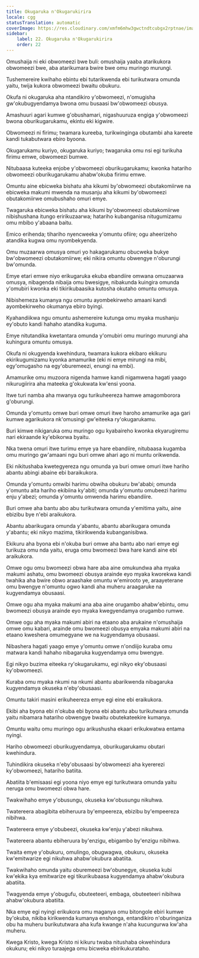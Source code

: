 ```yaml
---
title: Okugaruka n'Okugarukirira
locale: cgg
statusTranslation: automatic
coverImage: https://res.cloudinary.com/xmfm6mhw3gwctndtcubgx2rptnae/image/upload/v1741354419/small_cover_la_gran_rebelion_28716e29d2.webp
sidebar:
    label: 22. Okugaruka n'Okugarukirira
    order: 22
---
```

Omushaija ni eki obwomeezi bwe buli: omushaija yaaba atarikukora obwomeezi bwe, aba atarikumara bwire bwe omu muringo murungi.

Tushemereire kwihaho ebintu ebi tutarikwenda ebi turikutwara omunda yaitu, twija kukora obwomeezi bwaitu obukuru.

Okufa ni okugaruka aha ntandikiro y'obwomeezi, n'omugisha gw'okubugyendamya bwona omu busaasi bw'obwomeezi obusya.

Amashuuri agari kumwe g'obushamari, nigashuuruza engiga y'obwomeezi bwona oburikugarukamu, ekintu eki kigwire.

Obwomeezi ni firimu; twamara kureeba, turikwinginga obutambi aha kareete kandi tukabutwara ebiro byoona.

Okugarukamu kuriyo, okugaruka kuriyo; twagaruka omu nsi egi turikuha firimu emwe, obwomeezi bumwe.

Nitubaasa kuteeka enjobe y'obwomeezi oburikugarukamu; kwonka hatariho obwomeezi oburikugarukamu ahabw'okuba firimu emwe.

Omuntu aine ebicweka bishatu aha kikumi by'obwomeezi obutakomiirwe na ebicweka makumi mwenda na musanju aha kikumi by'obwomeezi obutakomiirwe omubushaho omuri emye.

Twagaruka ebicweka bishatu aha kikumi by'obwomeezi obutakomiirwe nibishushana itungo eririkuzaarwa; hatariho kubanganisa nitugumizamu omu mbibo y'abaana baitu.

Emico erihenda; tihariho nyencweeka y'omuntu ofiire; ogu aheerizeho atandika kugwa omu nyombekyenda.

Omu muzaarwa omusya omuri yo hakagarukamu obucweka bukye bw'obwomeezi obutakomiirwe; eki nikira omuntu obwengye n'oburungi bw'omunda.

Emye etari emwe niyo erikugaruka ekuba ebandiire omwana omuzaarwa omusya, nibagenda nibaija omu bwesigye, nibakunda kuingira omunda y'omubiri kwonka eki tikirikubaasika kutosha okutaho omuntu omusya.

Nibishemeza kumanya ngu omuntu ayombekirweho amaani kandi ayombekirweho okumanya ebiro byingi.

Kyahandiikwa ngu omuntu ashemereire kutunga omu myaka mushanju ey'obuto kandi hahaho atandika kuguma.

Emye nitutandika kwetantara omunda y'omubiri omu muringo murungi aha kuhingura omuntu omusya.

Okufa ni okugyenda kwehindura, twamara kukora ekibaro ekikuru ekirikugumizamu kyonka amamurike (eki ni emye mirungi na mibi, egy'omugasho na egy'oburemeezi, enungi na embi).

Amamurike omu muzoora nigenda hamwe kandi nigamwena hagati yaago nikurugiirira aha mateeka g'okukwata kw'ensi yoona.

Itwe turi namba aha mwanya ogu turikuheereza hamwe amagomborora g'oburungi.

Omunda y'omuntu omwe buri omwe omuri itwe haroho amamurike aga gari kumwe agarikukora nk'omusingi gw'eiteeka ry'okugarukamu.

Buri kimwe nikigaruka omu muringo ogu kyabaireho kwonka ekyarugiremu nari ekiraande ky'ebikorwa byaitu.

Nka twena omuri itwe turimu emye ya hare ebandiire, nitubaasa kugamba omu muringo gw'amaani ngu buri omwe ahari ago ni muntu orikwenda.

Eki nikitushaba kwetegyereza ngu omunda ya buri omwe omuri itwe hariho abantu abingi abaine ebi baraikukora.

Omunda y'omuntu omwibi harimu obwiha obukuru bw'ababi; omunda y'omuntu aita hariho ekibiina ky'abiti; omunda y'omuntu omubeezi harimu enju y'abezi; omunda y'omuntu omwenda harimu ebandiire.

Buri omwe aha bantu abo abu turikutwara omunda y'emitima yaitu, aine ebizibu bye n'ebi araikukora.

Abantu abarikugara omunda y'abantu, abantu abarikugara omunda y'abantu; eki nikyo mazima, tikirikwenda kubanganisibwa.

Ekikuru aha byona ebi n'okuba buri omwe aha bantu abo nari emye egi turikuza omu nda yaitu, eruga omu bwomeezi bwa hare kandi aine ebi araikukora.

Omwe ogu omu bwomeezi obwa hare aba aine omukundwa aha myaka makumi ashatu, omu bwomeezi obusya arainde eyo myaka kworekwa kandi twahika aha bwire obwo araashake omuntu w'emirooto ye, araayeterane omu bwengye n'omuntu ogwo kandi aha muheru araagaruke na kugyendamya obusaasi.

Omwe ogu aha myaka makumi ana aba aine orugambo ahabw'ebintu, omu bwomeezi obusya arainde eyo myaka kwegyendamya orugambo rumwe.

Omwe ogu aha myaka makumi abiri na etaano aba arukaine n'omushaija omwe omu kabari, arainde omu bwomeezi obusya emyaka makumi abiri na etaano kweshera omumegyane we na kugyendamya obusaasi.

Nibashera hagati yaago emye y'omuntu omwe n'ondiijo kuraba omu matwara kandi hahaho nibagaruka kugyendamya omu bwengye.

Egi nikyo buzima eiteeka ry'okugarukamu, egi nikyo eky'obusaasi ky'obwomeezi.

Kuraba omu myaka nkumi na nkumi abantu abarikwenda nibagaruka kugyendamya okuseka n'eby'obusaasi.

Omuntu takiri masini erikuheereza emye egi eine ebi eraikukora.

Ekibi aha byona ebi n'okuba ebi byona ebi abantu abu turikutwara omunda yaitu nibamara hatariho obwengye bwaitu obutekateekire kumanya.

Omuntu waitu omu muringo ogu arikushusha ekaari erikukwatwa entama nyingi.

Hariho obwomeezi oburikugyendamya, oburikugarukamu obutari kwehindura.

Tuhindikira okuseka n'eby'obusaasi by'obwomeezi aha kyererezi ky'obwomeezi, hatariho batiita.

Abatiita b'emisaasi egi yoona niyo emye egi turikutwara omunda yaitu neruga omu bwomeezi obwa hare.

Twakwihaho emye y'obusungu, okuseka kw'obusungu nikuhwa.

Twatereera abagibita ebiheruura by'empeereza, ebizibu by'empeereza nibihwa.

Twatereera emye y'obubeezi, okuseka kw'enju y'abezi nikuhwa.

Twatereera abantu ebiheruura by'enzigu, ebigambo by'enzigu nibihwa.

Twaita emye y'obukuru, omulingo, obugwagwa, obukuru, okuseka kw'emitwarize egi nikuhwa ahabw'okubura abatiita.

Twakwihaho omunda yaitu oburemeezi bw'obunegye, okuseka kubi kw'ekika kya emitwarize egi tikurikubaasa kugyendamya ahabw'okubura abatiita.

Twagyenda emye y'obugufu, obuteeteeri, embaga, obuteeteeri nibihwa ahabw'okubura abatiita.

Nka emye egi nyingi erikukora omu maganya omu bitongole ebiri kumwe by'okuba, nikiba kirikwenda kumanya enshonga, entandikiro n'oburinganiza obu ha muheru burikututwara aha kufa kwange n'aha kucungurwa kw'aha muheru.

Kwega Kristo, kwega Kristo ni kikuru twaba nitushaba okwehindura okukuru; eki nikyo turaajega omu bicweka ebirikukurataho.

